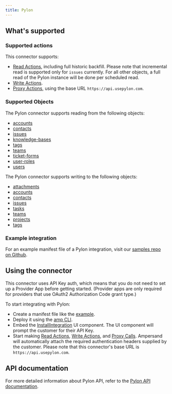 ```yaml
---
title: Pylon
---
```


## What's supported

### Supported actions

This connector supports:
- [Read Actions](/read-actions), including full historic backfill. Please note that incremental read is supported only for `issues` currently. For all other objects, a full read of the Pylon instance will be done per scheduled read.
- [Write Actions](/write-actions).
- [Proxy Actions](/proxy-actions), using the base URL `https://api.usepylon.com`.

### Supported Objects

The Pylon connector supports reading from the following objects:

- [accounts](https://docs.usepylon.com/pylon-docs/developer/api)
- [contacts](https://docs.usepylon.com/pylon-docs/developer/api)
- [issues](https://docs.usepylon.com/pylon-docs/developer/api)
- [knowledge-bases](https://docs.usepylon.com/pylon-docs/developer/api)
- [tags](https://docs.usepylon.com/pylon-docs/developer/api)
- [teams](https://docs.usepylon.com/pylon-docs/developer/api)
- [ticket-forms](https://docs.usepylon.com/pylon-docs/developer/api)
- [user-roles](https://docs.usepylon.com/pylon-docs/developer/api)
- [users](https://docs.usepylon.com/pylon-docs/developer/api)


The Pylon connector supports writing to the following objects:

- [attachments](https://docs.usepylon.com/pylon-docs/developer/api)
- [accounts](https://docs.usepylon.com/pylon-docs/developer/api)
- [contacts](https://docs.usepylon.com/pylon-docs/developer/api)
- [issues](https://docs.usepylon.com/pylon-docs/developer/api)
- [tasks](https://docs.usepylon.com/pylon-docs/developer/api)
- [teams](https://docs.usepylon.com/pylon-docs/developer/api)
- [projects](https://docs.usepylon.com/pylon-docs/developer/api)
- [tags](https://docs.usepylon.com/pylon-docs/developer/api)

### Example integration

For an example manifest file of a Pylon integration, visit our [samples repo on Github](https://github.com/amp-labs/samples/blob/main/pylon/amp.yaml).

## Using the connector

This connector uses API Key auth, which means that you do not need to set up a Provider App before getting started. (Provider apps are only required for providers that use OAuth2 Authorization Code grant type.)

To start integrating with Pylon:
- Create a manifest file like the [example](https://github.com/amp-labs/samples/blob/main/pylon/amp.yaml).
- Deploy it using the [amp CLI](/cli/overview).
- Embed the [InstallIntegration](/embeddable-ui-components#install-integration) UI component. The UI component will prompt the customer for their API Key.
- Start making [Read Actions](/read-actions), [Write Actions](/write-actions), and [Proxy Calls](/proxy-actions). Ampersand will automatically attach the required authentication headers supplied by the customer. Please note that this connector's base URL is `https://api.usepylon.com`.

## API documentation

For more detailed information about Pylon API, refer to the [Pylon API documentation](https://docs.usepylon.com/pylon-docs/developer/api).
